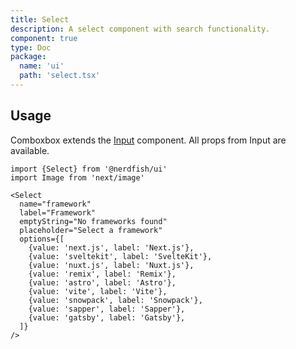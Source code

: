 ```yaml
---
title: Select
description: A select component with search functionality.
component: true
type: Doc
package:
  name: 'ui'
  path: 'select.tsx'
---
```


<ComponentExample src="/components/examples/select/demo.tsx">
  <SelectDemo />
</ComponentExample>

## Usage

Comboxbox extends the [Input](/input) component. All props from Input are
available.

```tsx
import {Select} from '@nerdfish/ui'
import Image from 'next/image'
```

```tsx
<Select
  name="framework"
  label="Framework"
  emptyString="No frameworks found"
  placeholder="Select a framework"
  options={[
    {value: 'next.js', label: 'Next.js'},
    {value: 'sveltekit', label: 'SvelteKit'},
    {value: 'nuxt.js', label: 'Nuxt.js'},
    {value: 'remix', label: 'Remix'},
    {value: 'astro', label: 'Astro'},
    {value: 'vite', label: 'Vite'},
    {value: 'snowpack', label: 'Snowpack'},
    {value: 'sapper', label: 'Sapper'},
    {value: 'gatsby', label: 'Gatsby'},
  ]}
/>
```
